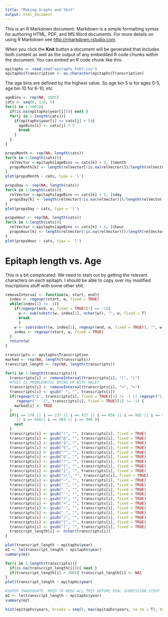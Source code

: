 ```yaml
---
title: "Making Graphs and Shit"
output: html_document
---
```


This is an R Markdown document. Markdown is a simple formatting syntax for authoring HTML, PDF, and MS Word documents. For more details on using R Markdown see <http://rmarkdown.rstudio.com>.

When you click the **Knit** button a document will be generated that includes both content as well as the output of any embedded R code chunks within the document. You can embed an R code chunk like this:

```r
epitaphs <- read.csv("epitaphs_Feb7.csv")
epitaphs$Transcription <- as.character(epitaphs$Transcription)
```

The age bins are defined by the highest value. So age bin 5 is for ages 0-5, age bin 10 for 6-10, etc 

```r
ageBins <- rep(NA, 1001)
cats <- seq(0, 110, 5)
for(i in 1:1001){
  if(is.na(epitaphs$year[i])){ next }
  for(j in 1:length(cats)){
    if(epitaphs$year[i] <= cats[j] + 5){ 
      ageBins[i] <- cats[j] + 5
      break
    }
  }
}
```

```r
propsMonth <- rep(NA, length(cats))
for(k in 1:length(cats)){
  relVector <-epitaphs[ageBins == cats[k] + 5, ]$month
  propsMonth[k] <- length(relVector[!is.na(relVector)])/length(relVector)
}
plot(propsMonth ~ cats, type = 'l')

propsDay <- rep(NA, length(cats))
for(k in 1:length(cats)){
  relVector <-epitaphs[ageBins == cats[k] + 5, ]$day
  propsDay[k] <- length(relVector[!is.na(relVector)])/length(relVector)
}
plot(propsDay ~ cats, type = 'l')

propsHour <- rep(NA, length(cats))
for(k in 1:length(cats)){
  relVector <-epitaphs[ageBins == cats[k] + 5, ]$hour
  propsHour[k] <- length(relVector[!is.na(relVector)])/length(relVector)
}
plot(propsHour ~ cats, type = 'l')
```


# Epitaph length vs. Age

This is a bit complicated. We need to start out by getting the relevant characters on each epitaph. I should be able to copy over my modified inscriptions stuff with some other shit.

```r
removeInterval <- function(w, start, end){
  index <- regexpr(start, w, fixed = TRUE)
  while(index[1] != -1){
    if(regexpr(end, w, fixed = TRUE)[1] == -1){
      w <- sub(substr(w, index[1], nchar(w)), "", w, fixed = T)
      break 
      }
    w <- sub(substr(w, index[1], regexpr(end, w, fixed = TRUE)), "", w, fixed = T)
    index <- regexpr(start, w, fixed = TRUE)
  }
  return(w)
}
```

```r
transcripts <- epitaphs$Transcription
marked <- rep(NA, length(transcripts))
transcript_length <- rep(NA, length(transcripts))

for(i in 1:length(transcripts)){
  transcripts[i] <- removeInterval(transcripts[i], "(", ")")
  #THIS IS PROBLEMATIC BRING UP WITH HALEY
  transcripts[i] <- removeInterval(transcripts[i], "<", ">")
  transcripts[i] <- gsub(" ", "", transcripts[i])
  if(regexpr("&", transcripts[i], fixed = TRUE)[1] != -1 || regexpr("[---", transcripts[i], fixed = TRUE)[1] != -1 ||
     regexpr("---]", transcripts[i], fixed = TRUE)[1] != -1) { 
    marked[i] <- TRUE
  }
  if(i == 178 || i == 237 || i == 437 || i == 856 || i == 905 || i == 911 || i == 929 || i== 938 || i == 951 || i == 967 || i == 978 
     || i == 986|| i == 989 || i == 990 ){
    next
  }
  transcripts[i] <- gsub("!", "", transcripts[i], fixed = TRUE)
  transcripts[i] <- gsub("@", "", transcripts[i], fixed = TRUE)
  transcripts[i] <- gsub("$", "", transcripts[i], fixed = TRUE)
  transcripts[i] <- gsub("%", "", transcripts[i], fixed = TRUE)
  transcripts[i] <- gsub("^", "", transcripts[i], fixed = TRUE)
  transcripts[i] <- gsub("&", "", transcripts[i], fixed = TRUE)
  transcripts[i] <- gsub("*", "", transcripts[i], fixed = TRUE)
  transcripts[i] <- gsub("{", "", transcripts[i], fixed = TRUE)
  transcripts[i] <- gsub("}", "", transcripts[i], fixed = TRUE)
  transcripts[i] <- gsub("\\", "", transcripts[i], fixed = TRUE)
  transcripts[i] <- gsub("~", "", transcripts[i], fixed = TRUE)
  transcripts[i] <- gsub("`", "", transcripts[i], fixed = TRUE)
  transcripts[i] <- gsub(".", "", transcripts[i], fixed = TRUE)
  transcripts[i] <- gsub("'", "", transcripts[i], fixed = TRUE)
  transcripts[i] <- gsub("?", "", transcripts[i], fixed = TRUE)
  transcripts[i] <- gsub("+", "", transcripts[i], fixed = TRUE)
  transcripts[i] <- gsub("-", "", transcripts[i], fixed = TRUE)
  transcripts[i] <- gsub("_", "", transcripts[i], fixed = TRUE)
  transcripts[i] <- gsub("/", "", transcripts[i], fixed = TRUE)
  transcripts[i] <- gsub("[", "", transcripts[i], fixed = TRUE)
  transcripts[i] <- gsub("]", "", transcripts[i], fixed = TRUE)
  transcript_length[i] <- nchar(transcripts[i])
}

plot(transcript_length ~ epitaphs$year)
m1 <- lm(transcript_length ~ epitaphs$year)
summary(m1)

for(i in 1:length(transcripts)){
  if(is.na(transcript_length[i])){ next }
  if(transcript_length[i] > 300){ transcript_length[i] <- NA}
}
plot(transcript_length ~ epitaphs$year)

#SUPER INADEQUATE. NEED TO REDO ALL THIS BEFORE REAL SUBMISSION STUFF
m2 <- lm(transcript_length ~ epitaphs$year)
summary(m2)

hist(epitaphs$years, breaks = seq(0, max(epitaphs$years, na.rm = T), by = 1))
```